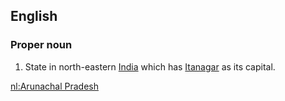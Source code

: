 ==English==

===Proper noun===
{{en-proper noun}}
#State in north-eastern [[India]] which has [[Itanagar]] as its capital.

[[nl:Arunachal Pradesh]]